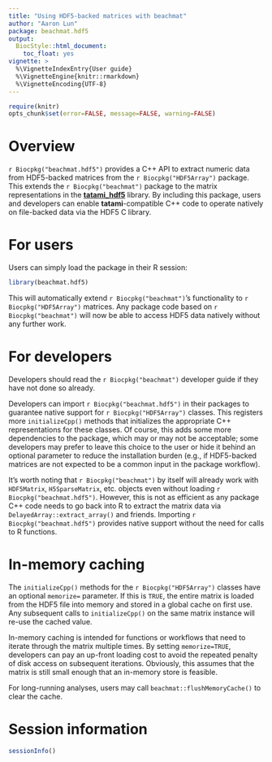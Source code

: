 ```yaml
---
title: "Using HDF5-backed matrices with beachmat"
author: "Aaron Lun"
package: beachmat.hdf5
output: 
  BiocStyle::html_document:
    toc_float: yes
vignette: >
  %\VignetteIndexEntry{User guide}
  %\VignetteEngine{knitr::rmarkdown}
  %\VignetteEncoding{UTF-8}  
---
```


```r
require(knitr)
opts_chunk$set(error=FALSE, message=FALSE, warning=FALSE)
```

# Overview 

`r Biocpkg("beachmat.hdf5")` provides a C++ API to extract numeric data from HDF5-backed matrices from the `r Biocpkg("HDF5Array")` package.
This extends the `r Biocpkg("beachmat")` package to the matrix representations in the [**tatami_hdf5**](https://github.com/tatami-inc/tatami_hdf5) library.
By including this package, users and developers can enable **tatami**-compatible C++ code to operate natively on file-backed data via the HDF5 C library.

# For users 

Users can simply load the package in their R session:

```r
library(beachmat.hdf5)
```

This will automatically extend `r Biocpkg("beachmat")`'s functionality to `r Biocpkg("HDF5Array")` matrices.
Any package code based on `r Biocpkg("beachmat")` will now be able to access HDF5 data natively without any further work.

# For developers

Developers should read the `r Biocpkg("beachmat")` developer guide if they have not done so already.

Developers can import `r Biocpkg("beachmat.hdf5")` in their packages to guarantee native support for `r Biocpkg("HDF5Array")` classes.
This registers more `initializeCpp()` methods that initializes the appropriate C++ representations for these classes.
Of course, this adds some more dependencies to the package, which may or may not be acceptable;
some developers may prefer to leave this choice to the user or hide it behind an optional parameter to reduce the installation burden 
(e.g., if HDF5-backed matrices are not expected to be a common input in the package workflow).

It's worth noting that `r Biocpkg("beachmat")` by itself will already work with `HDF5Matrix`, `H5SparseMatrix`, etc. objects even without loading `r Biocpkg("beachmat.hdf5")`.
However, this is not as efficient as any package C++ code needs to go back into R to extract the matrix data via `DelayedArray::extract_array()` and friends.
Importing `r Biocpkg("beachmat.hdf5")` provides native support without the need for calls to R functions.

# In-memory caching

The `initializeCpp()` methods for the `r Biocpkg("HDF5Array")` classes have an optional `memorize=` parameter.
If this is `TRUE`, the entire matrix is loaded from the HDF5 file into memory and stored in a global cache on first use.
Any subsequent calls to `initializeCpp()` on the same matrix instance will re-use the cached value.

In-memory caching is intended for functions or workflows that need to iterate through the matrix multiple times.
By setting `memorize=TRUE`, developers can pay an up-front loading cost to avoid the repeated penalty of disk access on subsequent iterations.
Obviously, this assumes that the matrix is still small enough that an in-memory store is feasible.

For long-running analyses, users may call `beachmat::flushMemoryCache()` to clear the cache.

# Session information {-}

```r
sessionInfo()
```
